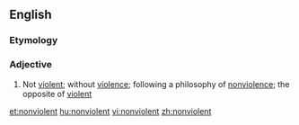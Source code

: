 ==English==

===Etymology===
{{prefix|non|violent}}

===Adjective===
{{en-adj}}

# Not [[violent]]; without [[violence]]; following a philosophy of [[nonviolence]]; the opposite of [[violent]]

[[et:nonviolent]]
[[hu:nonviolent]]
[[vi:nonviolent]]
[[zh:nonviolent]]